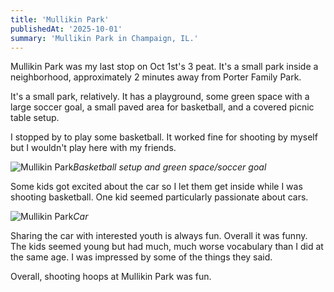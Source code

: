 ```yaml
---
title: 'Mullikin Park'
publishedAt: '2025-10-01'
summary: 'Mullikin Park in Champaign, IL.'
---
```


Mullikin Park was my last stop on Oct 1st's 3 peat. It's a small park inside a neighborhood, approximately 2 minutes away from Porter Family Park.

It's a small park, relatively. It has a playground, some green space with a large soccer goal, a small paved area for basketball, and a covered picnic table setup.

I stopped by to play some basketball. It worked fine for shooting by myself but I wouldn't play here with my friends.

![Mullikin Park](/mullikin_park/mullikin-park-1.jpeg)*Basketball setup and green space/soccer goal*

Some kids got excited about the car so I let them get inside while I was shooting basketball. One kid seemed particularly passionate about cars.

![Mullikin Park](/mullikin_park/mullikin-park-2.jpeg)*Car*

Sharing the car with interested youth is always fun. Overall it was funny. The kids seemed young but had much, much worse vocabulary than I did at the same age. I was impressed by some of the things they said.

Overall, shooting hoops at Mullikin Park was fun.